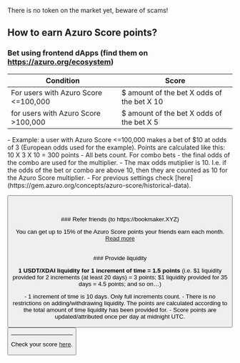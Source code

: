 
<PageHeadline
  title="Azuro Score"
  subTitle="Azuro Score points will be convertible into $AZUR tokens after the $AZUR token is launched"
/>


<Callout type="alert">
  There is no token on the market yet, beware of scams!
</Callout>


## How to earn Azuro Score points?

### Bet using frontend dApps (find them on https://azuro.org/ecosystem)

| Condition | Score |
|---|---|
| For users with Azuro Score \<=100,000 | $ amount of the bet X odds of the bet X 10 |
| for users with Azuro Score \>100,000 | $ amount of the bet X odds of the bet X 5 |

<Callout type="info">
  - Example: a user with Azuro Score <=100,000 makes a bet of $10 at odds of 3 (European odds used for the example). Points are calculated like this: 10 X 3 X 10 = 300 points
  - All bets count. For combo bets - the final odds of the combo are used for the multiplier.
  - The max odds mutiplier is 10. I.e. if the odds of the bet or combo are above 10, then they are counted as 10 for the Azuro Score multiplier.
  - For previous settings check [here](https://gem.azuro.org/concepts/azuro-score/historical-data).
</Callout>

<Button
  className="mt-6"
  title="Go to Frontends"
  toTab="https://azuro.org/frontends"
/>

<br />
<br />
### Refer friends (to https://bookmaker.XYZ)

You can get up to 15% of the Azuro Score points your friends earn each month. [Read more](https://docs.bookmaker.xyz/for-bookmaker.xyz-users/refer-a-friend)

<br />
### Provide liquidity

**1 USDT/XDAI liquidity for 1 increment of time = 1.5 points** (i.e. \$1 liquidity provided for 2 increments
(at least 20 days) = 3 points; $1 liquidity provided for 35 days = 4.5 points; and so on…)

<Callout type="info">
  - 1 increment of time is 10 days. Only full increments count.
  - There is no restrictions on adding/withdrawing liquidity. The points are calculated according to the total amount of time liquidity has been provided for.
  - Score points are updated/attributed once per day at midnight UTC.
</Callout>

<Button
  className="mt-6"
  title="Go to Liquidity Pools"
  toTab="https://www.azuro.org/liquidity"
/>

---

Check your score [here](https://www.azuro.org/score).

